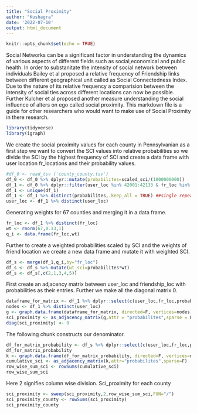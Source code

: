 ---
title: "Social Proximity"
author: "Kushagra"
date: '2022-07-10'
output: html_document
---

```{r setup, include=FALSE}
knitr::opts_chunk$set(echo = TRUE)
```


Social Networks can be a significant factor in understanding the dynamics of various aspects of different fields such as social,economical and public health. In order to substanitate the intensity of social network between individuals Bailey et al proposed a relative frequency of Friendship links between different geographical unit called as Social Connectedness Index. Due to the nature of its relative frequency a comparision between the intensity of social ties across different locations can now be possible. Further Kulcher et al proposed another measure understanding the social influence of alters on ego called social proximity. This markdown file is a guide for other researchers who would want to make use of Social Proximity in there research.

```{r}
library(tidyverse)
library(igraph)
```

We create the social proximity values for each county in Pennsylvanian as a first step we want to convert the SCI values into relative probabilities so we divide the SCI by the highest frequency of SCI and create a data frame with user location fr_locations and their probability values.

```{r}
#df_0 <- read_tsv ('county_county.tsv')
df_0 <- df_0 %>% dplyr::mutate(probabilites=scaled_sci/(1000000000)) 
df_1 <- df_0 %>% dplyr::filter(user_loc %in% 42001:42133 & fr_loc %in% 42001:42133)
df_1 <- unique(df_1)
df_1 <- df_1 %>% distinct(probabilites,.keep_all = TRUE) ##single repeated pairwise comparisons for sci
user_loc <- df_1 %>% distinct(user_loc)
```

Generating weights for 67 counties and merging it in a data frame.
```{r}
fr_loc <- df_1 %>% distinct(fr_loc)
wt <- rnorm(67,0.13,1)
q_i <- data.frame(fr_loc,wt)
```

Further to create a weighted probabilities scaled by SCI and the weights of friend location we create a new data frame and mutate it with weighted SCI. 
```{r}
df_s <- merge(df_1,q_i,by="fr_loc")
df_s <- df_s %>% mutate(wt_sci=probabilites*wt)
df_s <- df_s[,c(2,1,3,4,5)]
```

First create an adjacency matrix between user_loc and friendship_loc with probabilities as their entries. Further we make all the diagonal matrix 0. 

```{r}
dataframe_for_matrix <- df_1 %>% dplyr::select(c(user_loc,fr_loc,probabilites))
nodes <- df_1 %>% distinct(user_loc)
g <- graph.data.frame(dataframe_for_matrix, directed=F, vertices=nodes)
sci_proximity <- as_adjacency_matrix(g,attr = "probabilites",sparse = F)
diag(sci_proximity) <- 0
```

The following chunk constructs our denominator.
```{R}
df_for_matrix_probability <- df_s %>% dplyr::select(c(user_loc,fr_loc,probabilites))
df_for_matrix_probability
k <- graph.data.frame(df_for_matrix_probability, directed=F, vertices=nodes)
cumulative_sci <- as_adjacency_matrix(k,attr="probabilites",sparse=F)
row_wise_sum_sci <- rowSums(cumulative_sci)
row_wise_sum_sci
```

Here 2 signifies column wise division. Sci_proximity for each county
```{r}
sci_proximity <- sweep(sci_proximity,2,row_wise_sum_sci,FUN="/")
sci_proximity_county <- rowSums(sci_proximity)
sci_proximity_county
```

